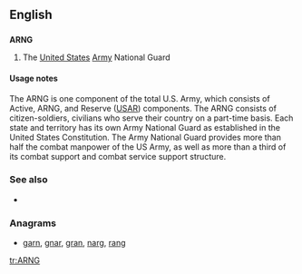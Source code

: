 ==English==

==={{initialism}}===
'''ARNG'''

# The [[United States]] [[Army]] National Guard

====Usage notes====
The ARNG is one component of the total U.S. Army, which consists of Active, ARNG, and Reserve ([[USAR]]) components. The ARNG consists of citizen-soldiers, civilians who serve their country on a part-time basis. Each state and territory has its own Army National Guard as established in the United States Constitution. The Army National Guard provides more than half the combat manpower of the US Army, as well as more than a third of its combat support and combat service support structure.

===See also===
* {{pedialite}}

===Anagrams===
* [[garn#English|garn]], [[gnar#English|gnar]], [[gran#English|gran]], [[narg#English|narg]], [[rang#English|rang]]

[[tr:ARNG]]